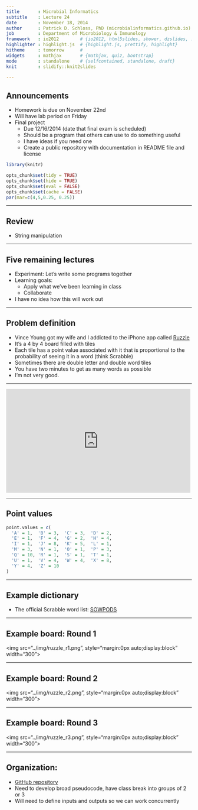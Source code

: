 ```yaml
---
title       : Microbial Informatics
subtitle    : Lecture 24
date        : November 18, 2014
author      : Patrick D. Schloss, PhD (microbialinformatics.github.io)
job         : Department of Microbiology & Immunology
framework   : io2012        # {io2012, html5slides, shower, dzslides, ...}
highlighter : highlight.js  # {highlight.js, prettify, highlight}
hitheme     : tomorrow      #
widgets     : mathjax       # {mathjax, quiz, bootstrap}
mode        : standalone    # {selfcontained, standalone, draft}
knit        : slidify::knit2slides

---
```


## Announcements
* Homework is due on November 22nd
* Will have lab period on Friday
* Final project
  * Due 12/16/2014 (date that final exam is scheduled)
  * Should be a program that others can use to do something useful
  * I have ideas if you need one
  * Create a public repository with documentation in README file and license

```r

library(knitr)

opts_chunk$set(tidy = TRUE)
opts_chunk$set(hide = TRUE)
opts_chunk$set(eval = FALSE)
opts_chunk$set(cache = FALSE)
par(mar=c(4,5,0.25, 0.25))
```

---

## Review
* String manipulation

---

## Five remaining lectures

* Experiment: Let's write some programs together
* Learning goals: 
  * Apply what we've been learning in class
  * Collaborate
* I have no idea how this will work out

---

## Problem definition

* Vince Young got my wife and I addicted to the iPhone app called [Ruzzle](http://www.ruzzle-game.com)
* It's a 4 by 4 board filled with tiles
* Each tile has a point value associated with it that is proportional to the probability of seeing it in a word (think Scrabble)
* Sometimes there are double letter and double word tiles
* You have two minutes to get as many words as possible
* I'm not very good.

---

<iframe src="http://player.vimeo.com/video/42698299" width="500" height="281" frameborder="0" webkitallowfullscreen mozallowfullscreen allowfullscreen></iframe>

---

## Point values

```r
point.values = c(
  'A' = 1,  'B' = 3,  'C' = 3,  'D' = 2,
  'E' = 1,  'F' = 4,  'G' = 2,  'H' = 4,
  'I' = 1,  'J' = 8,  'K' = 5,  'L' = 1,
  'M' = 3,  'N' = 1,  'O' = 1,  'P' = 3,
  'Q' = 10, 'R' = 1,  'S' = 1,  'T' = 1,
  'U' = 1,  'V' = 4,  'W' = 4,  'X' = 8,
  'Y' = 4,  'Z' = 10
)
```

---

## Example dictionary

* The official Scrabble word list: [SOWPODS](http://www.freescrabbledictionary.com/sowpods.txt)

---

## Example board: Round 1

<img src="../img/ruzzle_r1.png", style="margin:0px auto;display:block" width="300">

---

## Example board: Round 2

<img src="../img/ruzzle_r2.png", style="margin:0px auto;display:block" width="300">

---

## Example board: Round 3

<img src="../img/ruzzle_r3.png", style="margin:0px auto;display:block" width="300">

---

## Organization:

* [GitHub repository](https://github.com/microbialinformatics/ruzzle_cheat)
* Need to develop broad pseudocode, have class break into groups of 2 or 3
* Will need to define inputs and outputs so we can work concurrently

